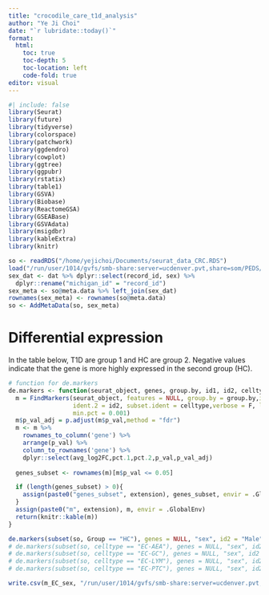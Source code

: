 ```yaml
---
title: "crocodile_care_t1d_analysis"
author: "Ye Ji Choi"
date: "`r lubridate::today()`"
format: 
  html:
    toc: true
    toc-depth: 5
    toc-location: left
    code-fold: true
editor: visual
---
```


```r
#| include: false
library(Seurat)
library(future)
library(tidyverse)
library(colorspace)
library(patchwork)
library(ggdendro)
library(cowplot)
library(ggtree)
library(ggpubr)
library(rstatix)
library(table1)
library(GSVA)
library(Biobase)
library(ReactomeGSA)
library(GSEABase)
library(GSVAdata)
library(msigdbr)
library(kableExtra)
library(knitr)
```

```r
so <- readRDS("/home/yejichoi/Documents/seurat_data_CRC.RDS")
load("/run/user/1014/gvfs/smb-share:server=ucdenver.pvt,share=som/PEDS/RI Biostatistics Core/Shared/Shared Projects/Laura/Peds Endo/Petter Bjornstad/CROCODILE/Data_Cleaned/croc_data.RData")
sex_dat <- dat %>% dplyr::select(record_id, sex) %>%
  dplyr::rename("michigan_id" = "record_id")
sex_meta <- so@meta.data %>% left_join(sex_dat)
rownames(sex_meta) <- rownames(so@meta.data)
so <- AddMetaData(so, sex_meta)
```

# Differential expression

In the table below, T1D are group 1 and HC are group 2. Negative values indicate that the gene is more highly expressed in the second group (HC).

```r
# function for de.markers
de.markers <- function(seurat_object, genes, group.by, id1, id2, celltype, extension){
  m = FindMarkers(seurat_object, features = NULL, group.by = group.by,ident.1 = id1, 
                  ident.2 = id2, subset.ident = celltype,verbose = F, logfc.threshold=0,
                  min.pct = 0.001)
  m$p_val_adj = p.adjust(m$p_val,method = "fdr")
  m <- m %>% 
    rownames_to_column('gene') %>%
    arrange(p_val) %>%
    column_to_rownames('gene') %>%
    dplyr::select(avg_log2FC,pct.1,pct.2,p_val,p_val_adj)
  
  genes_subset <- rownames(m)[m$p_val <= 0.05]

  if (length(genes_subset) > 0){
    assign(paste0("genes_subset", extension), genes_subset, envir = .GlobalEnv)
  }
  assign(paste0("m", extension), m, envir = .GlobalEnv)
  return(knitr::kable(m))
}
```

```r
de.markers(subset(so, Group == "HC"), genes = NULL, "sex", id2 = "Male", id1 = "Female", "EC", "_EC_sex")
# de.markers(subset(so, celltype == "EC-AEA"), genes = NULL, "sex", id2 = "Male", id1 = "Female", "EC", "_EC_AEA_sex")
# de.markers(subset(so, celltype == "EC-GC"), genes = NULL, "sex", id2 = "Male", id1 = "Female", "EC", "_EC_GC_sex")
# de.markers(subset(so, celltype == "EC-LYM"), genes = NULL, "sex", id2 = "Male", id1 = "Female", "EC", "_EC_LYM_sex")
# de.markers(subset(so, celltype == "EC-PTC"), genes = NULL, "sex", id2 = "Male", id1 = "Female", "EC", "_EC_PTC_sex")
```

```r
write.csv(m_EC_sex, "/run/user/1014/gvfs/smb-share:server=ucdenver.pvt,share=som/PEDS/RI Biostatistics Core/Shared/Shared Projects/Laura/Peds Endo/Petter Bjornstad/CROCODILE/Data_Cleaned/HC_CRC_KNIGHT_EC_sex_DEG.csv")
```

